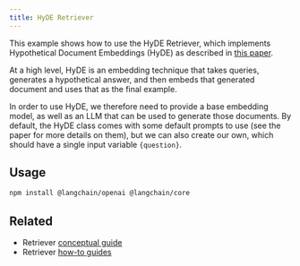 ```yaml
---
title: HyDE Retriever
---
```


This example shows how to use the HyDE Retriever, which implements Hypothetical Document Embeddings (HyDE) as described in [this paper](https://arxiv.org/abs/2212.10496).

At a high level, HyDE is an embedding technique that takes queries, generates a hypothetical answer, and then embeds that generated document and uses that as the final example.

In order to use HyDE, we therefore need to provide a base embedding model, as well as an LLM that can be used to generate those documents. By default, the HyDE class comes with some default prompts to use (see the paper for more details on them), but we can also create our own, which should have a single input variable `{question}`.

## Usage


```bash npm
npm install @langchain/openai @langchain/core
```

<Hyde />

## Related

- Retriever [conceptual guide](/oss/concepts/retrievers)
- Retriever [how-to guides](/oss/how-to/#retrievers)

